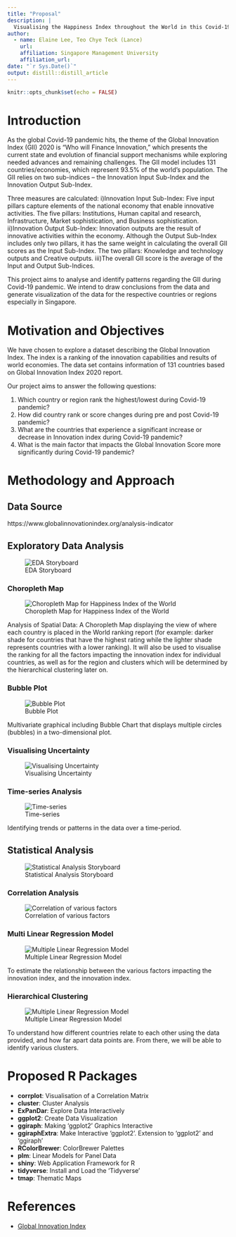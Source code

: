 ```yaml
---
title: "Proposal"
description: |
  Visualising the Happiness Index throughout the World in this Covid-19 situation.
author:
  - name: Elaine Lee, Teo Chye Teck (Lance)
    url: 
    affiliation: Singapore Management University
    affiliation_url: 
date: "`r Sys.Date()`"
output: distill::distill_article
---
```


```r
knitr::opts_chunk$set(echo = FALSE)
```

# Introduction

As the global Covid-19 pandemic hits, the theme of the Global Innovation Index (GII) 2020 is “Who will Finance Innovation,” which presents the current state and evolution of financial support mechanisms while exploring needed advances and remaining challenges.
The GII model includes 131 countries/economies, which represent 93.5% of the world’s population. The GII relies on two sub-indices – the Innovation Input Sub-Index and the Innovation Output Sub-Index. 

Three measures are calculated:
i)Innovation Input Sub-Index: Five input pillars capture elements of the national economy that enable innovative activities. The five pillars: Institutions, Human capital and research, Infrastructure, Market sophistication, and Business sophistication.
ii)Innovation Output Sub-Index: Innovation outputs are the result of innovative activities within the economy. Although the Output Sub-Index includes only two pillars, it has the same weight in calculating the overall GII scores as the Input Sub-Index. The two pillars: Knowledge and technology outputs and Creative outputs.
iii)The overall GII score is the average of the Input and Output Sub-Indices.

This project aims to analyse and identify patterns regarding the GII during Covid-19 pandemic.  We intend to draw conclusions from the data and generate visualization of the data for the respective countries or regions especially in Singapore.

# Motivation and Objectives

We have chosen to explore a dataset describing the Global Innovation Index. The index is a ranking of the innovation capabilities and results of world economies. The data set contains information of 131 countries based on Global Innovation Index 2020 report.

Our project aims to answer the following questions:    

1. Which country or region rank the highest/lowest during Covid-19 pandemic? 
2. How did country rank or score changes during pre and post Covid-19 pandemic?
3. What are the countries that experience a significant increase or decrease in Innovation index during Covid-19 pandemic?
4. What is the main factor that impacts the Global Innovation Score more significantly during Covid-19 pandemic?

# Methodology and Approach

## Data Source
https://www.globalinnovationindex.org/analysis-indicator

## Exploratory Data Analysis

![EDA Storyboard](./images/eda.jpeg)

### Choropleth Map

![Choropleth Map for Happiness Index of the World](./images/choropleth.jpeg)

Analysis of Spatial Data: A Choropleth Map displaying the view of where each country is placed in the World ranking report (for example: darker shade for countries that have the highest rating while the lighter shade represents countries with a lower ranking). It will also be used to visualise the ranking for all the factors impacting the innovation index for individual countries, as well as for the region and clusters which will be determined by the hierarchical clustering later on.

### Bubble Plot

![Bubble Plot](./images/bubble.jpeg)

Multivariate graphical including Bubble Chart that displays multiple circles (bubbles) in a two-dimensional plot.

### Visualising Uncertainty

![Visualising Uncertainty](./images/uncertainty.jpeg)

### Time-series Analysis

![Time-series](./images/time-series.jpeg)

Identifying trends or patterns in the data over a time-period.

## Statistical Analysis

![Statistical Analysis Storyboard](./images/stat.jpeg)

### Correlation Analysis

![Correlation of various factors](./images/corr.jpeg)

### Multi Linear Regression Model

![Multiple Linear Regression Model](./images/multi-linear-regression.jpeg)

To estimate the relationship between the various factors impacting the innovation index, and the innovation index.   

### Hierarchical Clustering

![Multiple Linear Regression Model](./images/hie-cluster.jpeg)

To understand how different countries relate to each other using the data provided, and how far apart data points are.
From there, we will be able to identify various clusters.

# Proposed R Packages

* **corrplot**: Visualisation of a Correlation Matrix
* **cluster**: Cluster Analysis
* **ExPanDar**: Explore Data Interactively
* **ggplot2**: Create Data Visualization
* **ggiraph**: Making ‘ggplot2’ Graphics Interactive
* **ggiraphExtra**: Make Interactive 'ggplot2'. Extension to 'ggplot2' and 'ggiraph'
* **RColorBrewer**: ColorBrewer Palettes
* **plm**: Linear Models for Panel Data
* **shiny**: Web Application Framework for R
* **tidyverse**: Install and Load the ‘Tidyverse’
* **tmap**: Thematic Maps


# References

* [Global Innovation Index](https://www.wipo.int/edocs/pubdocs/en/wipo_pub_gii_2020.pdfhttps://www.wipo.int/edocs/pubdocs/en/wipo_pub_gii_2020.pdf)









